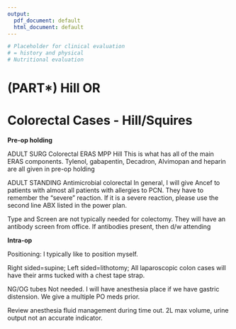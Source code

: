 ```yaml
---
output:
  pdf_document: default
  html_document: default
---
```

```r
# Placeholder for clinical evaluation
# = history and physical
# Nutritional evaluation
```
# (PART\*) Hill OR {-}

# Colorectal Cases - Hill/Squires

**Pre-op holding**

ADULT SURG Colorectal ERAS MPP Hill This is what has all of the main ERAS components. Tylenol, gabapentin, Decadron, Alvimopan and heparin are all given in pre-op holding

ADULT STANDING Antimicrobial colorectal In general, I will give Ancef to patients with almost all patients with allergies to PCN. They have to remember the “severe” reaction. If it is a severe reaction, please use the second line ABX listed in the power plan.

Type and Screen are not typically needed for colectomy. They will have an antibody screen from office. If antibodies present, then d/w attending

**Intra-op**

Positioning: I typically like to position myself.

Right sided=supine; Left sided=lithotomy; All laparoscopic colon cases will have their arms tucked with a chest tape strap.

NG/OG tubes Not needed. I will have anesthesia place if we have gastric distension. We give a multiple PO meds prior.

Review anesthesia fluid management during time out. 2L max volume, urine output not an accurate indicator.
